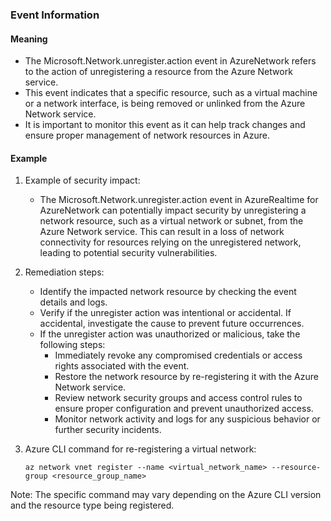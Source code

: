 
### Event Information

#### Meaning

- The Microsoft.Network.unregister.action event in AzureNetwork refers to the action of unregistering a resource from the Azure Network service.
- This event indicates that a specific resource, such as a virtual machine or a network interface, is being removed or unlinked from the Azure Network service.
- It is important to monitor this event as it can help track changes and ensure proper management of network resources in Azure.

#### Example

1. Example of security impact: 
   - The Microsoft.Network.unregister.action event in AzureRealtime for AzureNetwork can potentially impact security by unregistering a network resource, such as a virtual network or subnet, from the Azure Network service. This can result in a loss of network connectivity for resources relying on the unregistered network, leading to potential security vulnerabilities.

2. Remediation steps:
   - Identify the impacted network resource by checking the event details and logs.
   - Verify if the unregister action was intentional or accidental. If accidental, investigate the cause to prevent future occurrences.
   - If the unregister action was unauthorized or malicious, take the following steps:
     - Immediately revoke any compromised credentials or access rights associated with the event.
     - Restore the network resource by re-registering it with the Azure Network service.
     - Review network security groups and access control rules to ensure proper configuration and prevent unauthorized access.
     - Monitor network activity and logs for any suspicious behavior or further security incidents.

3. Azure CLI command for re-registering a virtual network:
   ```
   az network vnet register --name <virtual_network_name> --resource-group <resource_group_name>
   ```

Note: The specific command may vary depending on the Azure CLI version and the resource type being registered.

